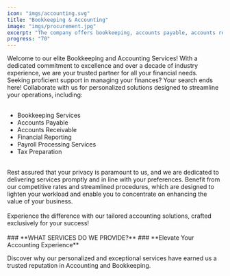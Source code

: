 ```yaml
---
icon: "imgs/accounting.svg"
title: "Bookkeeping & Accounting"
image: "imgs/procurement.jpg"
excerpt: "The company offers bookkeeping, accounts payable, accounts receivable, financial reporting, payroll processing, and tax preparation services tailored to meet business needs with a focus on cost-effectiveness and fast turnaround times."
progress: "70"
---
```


Welcome to our elite Bookkeeping and Accounting Services! With a dedicated commitment to excellence and over a decade of industry experience, we are your trusted partner for all your financial needs.
<br />Seeking proficient support in managing your finances? Your search ends here! Collaborate with us for personalized solutions designed to streamline your operations, including:
<br /><br />
- Bookkeeping Services
- Accounts Payable
- Accounts Receivable
- Financial Reporting
- Payroll Processing Services
- Tax Preparation
<br />
Rest assured that your privacy is paramount to us, and we are dedicated to delivering services promptly and in line with your preferences. Benefit from our competitive rates and streamlined procedures, which are designed to lighten your workload and enable you to concentrate on enhancing the value of your business.
<br /><br />Experience the difference with our tailored accounting solutions, crafted exclusively for your success!
<br /><br />
### **WHAT SERVICES DO WE PROVIDE?**
<WidgetsImg client:load />
### **Elevate Your Accounting Experience**
<p class="text-center w-full">Discover why our personalized and exceptional services have earned us a trusted reputation in Accounting and Bookkeeping.</p>
<br />
<WidgetsIcon2 client:load />